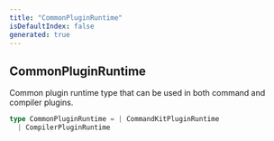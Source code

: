 ```yaml
---
title: "CommonPluginRuntime"
isDefaultIndex: false
generated: true
---
```



<!-- This file was generated from the CommandKit source. Do not modify. Instead, re-run the "docgen" script -->


## CommonPluginRuntime

<GenerationInfo sourceFile="packages/commandkit/src/plugins/plugin-runtime/runtime.ts" sourceLine="7" packageName="commandkit" />

Common plugin runtime type that can be used in both command and compiler plugins.

```ts title="Signature"
type CommonPluginRuntime = | CommandKitPluginRuntime
  | CompilerPluginRuntime
```
